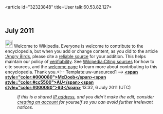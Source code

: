 <article id="32323848" title=User talk:60.53.82.127>
	<talkpage id="32323848" title="User talk:60.53.82.127">
== July 2011 ==
[[Image:Information.svg|25px|alt=|link=]] Welcome to Wikipedia. Everyone is welcome to contribute to the encyclopedia, but when you add or change content, as you did to the article [[:Angry Birds]], please cite a [[Wikipedia:Reliable sources|reliable source]] for your addition. This helps maintain our policy of [[Wikipedia:Verifiability|verifiability]]. See [[Wikipedia:Citing sources]] for how to cite sources, and the [[Wikipedia:Introduction|welcome page]] to learn more about contributing to this encyclopedia. Thank you.&lt;!-- Template:uw-unsourced1 --&gt; '''[[User:McDoobAU93|&lt;span style=&quot;color:#000080&quot;&gt;McDoob&lt;/span&gt;]][[User talk:McDoobAU93|&lt;span style=&quot;color:#cc5500&quot;&gt;AU&lt;/span&gt;]][[Special:Contributions/McDoobAU93|&lt;span style=&quot;color:#000080&quot;&gt;93&lt;/span&gt;]]''' 13:32, 6 July 2011 (UTC)
:''If this is a shared [[IP address]], and you didn't make the edit, consider [[Wikipedia:Why create an account?|creating an account]] for yourself so you can avoid further irrelevant notices.''
	</talkpage>
</article>